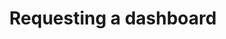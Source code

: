 ---
id: requesting-dashboard
title: Requesting a dashboard
sidebar_label: Requesting a dashboard
slug: /requesting-dashboard
---